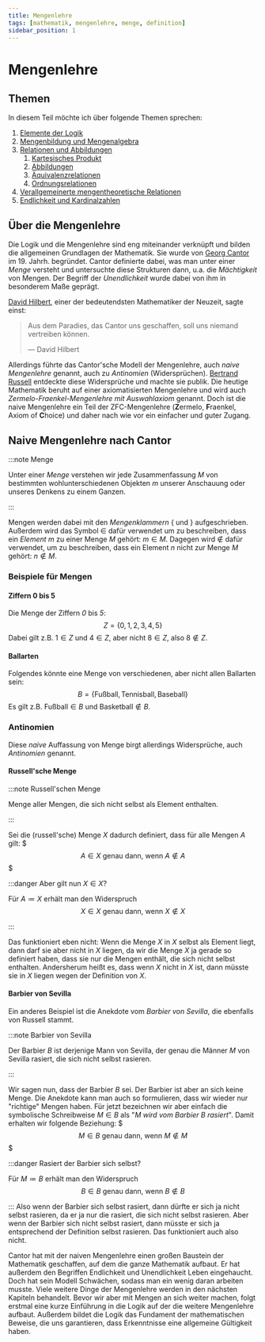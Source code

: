 ```yaml
---
title: Mengenlehre
tags: [mathematik, mengenlehre, menge, definition]
sidebar_position: 1
---
```


# Mengenlehre
## Themen
In diesem Teil möchte ich über folgende Themen sprechen:

1. [Elemente der Logik](logik)
2. [Mengenbildung und Mengenalgebra](mengen)
3. [Relationen und Abbildungen](relationen)
   1. [Kartesisches Produkt](relationen/abbildungen)
   2. [Abbildungen](relationen/abbildungen)
   3. [Äquivalenzrelationen](relationen/aequivalenzrelationen)
   4. [Ordnungsrelationen](relationen/ordnungsrelationen)
4. [Verallgemeinerte mengentheoretische Relationen](verallgemeinerte_relationen)
5. [Endlichkeit und Kardinalzahlen](endlichkeit)

## Über die Mengenlehre
Die Logik und die Mengenlehre sind eng miteinander verknüpft und bilden die allgemeinen Grundlagen der Mathematik.
Sie wurde von [Georg Cantor](https://de.wikipedia.org/wiki/Georg_Cantor) im 19. Jahrh. begründet.
Cantor definierte dabei, was man unter einer *Menge* versteht und untersuchte diese Strukturen dann, u.a. die *Mächtigkeit* von Mengen.
Der Begriff der *Unendlichkeit* wurde dabei von ihm in besonderem Maße geprägt.

[David Hilbert](https://de.wikipedia.org/wiki/David_Hilbert), einer der bedeutendsten Mathematiker der Neuzeit, sagte einst:

> Aus dem Paradies, das Cantor uns geschaffen, soll uns niemand vertreiben können.
> 
> — David Hilbert

Allerdings führte das Cantor'sche Modell der Mengenlehre, auch *naive Mengenlehre* genannt, auch zu *Antinomien* (Widersprüchen).
[Bertrand Russell](https://de.wikipedia.org/wiki/Bertrand_Russell) entdeckte diese Widersprüche und machte sie publik.
Die heutige Mathematik beruht auf einer axiomatisierten Mengenlehre und wird auch *Zermelo-Fraenkel-Mengenlehre mit Auswahlaxiom* genannt.
Doch ist die naive Mengenlehre ein Teil der ZFC-Mengenlehre (**Z**ermelo, **F**raenkel, Axiom of **C**hoice) und daher nach wie vor ein einfacher und guter Zugang.

## Naive Mengenlehre nach Cantor
:::note Menge

Unter einer *Menge* verstehen wir jede Zusammenfassung $M$ von bestimmten wohlunterschiedenen Objekten $m$ 
unserer Anschauung oder unseres Denkens zu einem Ganzen.

:::

Mengen werden dabei mit den *Mengenklammern* $\{$ und $\}$ aufgeschrieben. 
Außerdem wird das Symbol $\in$ dafür verwendet um zu beschreiben, dass ein *Element* $m$ zu einer Menge $M$ gehört: $m \in M$.
Dagegen wird $\notin$ dafür verwendet, um zu beschreiben, dass ein Element $n$ nicht zur Menge $M$ gehört: $n \notin M$.

### Beispiele für Mengen
#### Ziffern 0 bis 5
Die Menge der Ziffern *0* bis *5*:
$$
Z = \{ 0, 1, 2, 3, 4, 5 \}
$$
Dabei gilt z.B. $1 \in Z$ und $4 \in Z$, aber nicht $8 \in Z$, also $8 \notin Z$.

#### Ballarten
Folgendes könnte eine Menge von verschiedenen, aber nicht allen Ballarten sein:
$$
B = \{ \text{Fußball}, \text{Tennisball}, \text{Baseball} \}
$$
Es gilt z.B. $\text{Fußball} \in B$ und $\text{Basketball} \notin B$.

### Antinomien
Diese *naive* Auffassung von Menge birgt allerdings Widersprüche, auch *Antinomien* genannt.

#### Russell'sche Menge
:::note Russell'schen Menge

Menge aller Mengen, die sich nicht selbst als Element enthalten.

:::

Sei die (russell'sche) Menge $X$ dadurch definiert, dass für alle Mengen $A$ gilt:
$$$
A \in X \text{ genau dann, wenn } A \notin A
$$$

:::danger Aber gilt nun $X \in X$?

Für $A \coloneqq X$ erhält man den Widerspruch
$$
X \in X \text{ genau dann, wenn } X \notin X
$$

:::

Das funktioniert eben nicht: Wenn die Menge $X$ in $X$ selbst als Element liegt, dann darf sie aber nicht in $X$ liegen, 
da wir die Menge $X$ ja gerade so definiert haben, dass sie nur die Mengen enthält, die sich nicht selbst enthalten.
Andersherum heißt es, dass wenn $X$ nicht in $X$ ist, dann müsste sie in $X$ liegen wegen der Definition von $X$.

#### Barbier von Sevilla
Ein anderes Beispiel ist die Anekdote vom *Barbier von Sevilla*, die ebenfalls von Russell stammt.

:::note Barbier von Sevilla

Der Barbier $B$ ist derjenige Mann von Sevilla, der genau die Männer $M$ von Sevilla rasiert, die sich nicht selbst rasieren.

:::

Wir sagen nun, dass der Barbier $B$ sei. 
Der Barbier ist aber an sich keine Menge.
Die Anekdote kann man auch so formulieren, dass wir wieder nur "richtige" Mengen haben.
Für jetzt bezeichnen wir aber einfach die symbolische Schreibweise $M \in B$ als "*$M$ wird vom Barbier $B$ rasiert*".
Damit erhalten wir folgende Beziehung:
$$$
M \in B \text{ genau dann, wenn } M \notin M
$$$

:::danger Rasiert der Barbier sich selbst?

Für $M \coloneqq B$ erhält man den Widerspruch
$$
B \in B \text{ genau dann, wenn } B \notin B
$$

:::
Also wenn der Barbier sich selbst rasiert, dann dürfte er sich ja nicht selbst rasieren, da er ja nur die rasiert, 
die sich nicht selbst rasieren.
Aber wenn der Barbier sich nicht selbst rasiert, dann müsste er sich ja entsprechend der Definition selbst rasieren.
Das funktioniert auch also nicht.

Cantor hat mit der naiven Mengenlehre einen großen Baustein der Mathematik geschaffen, auf dem die ganze Mathematik aufbaut.
Er hat außerdem den Begriffen Endlichkeit und Unendlichkeit Leben eingehaucht.
Doch hat sein Modell Schwächen, sodass man ein wenig daran arbeiten musste.
Viele weitere Dinge der Mengenlehre werden in den nächsten Kapiteln behandelt.
Bevor wir aber mit Mengen an sich weiter machen, folgt erstmal eine kurze Einführung in die Logik auf der die weitere Mengenlehre aufbaut.
Außerdem bildet die Logik das Fundament der mathematischen Beweise, die uns garantieren, dass Erkenntnisse eine allgemeine Gültigkeit haben.